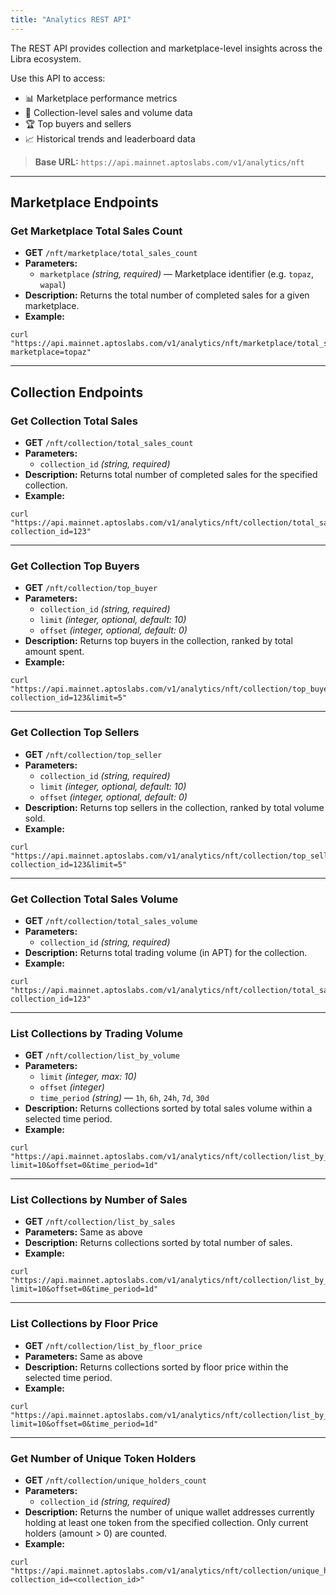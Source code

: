 ```yaml
---
title: "Analytics REST API"
---
```



<Aside type="note">
  The REST API provides collection and marketplace-level insights across the Libra ecosystem.
</Aside>

Use this API to access:

- 📊 Marketplace performance metrics
- 🥉 Collection-level sales and volume data
- 🏆 Top buyers and sellers
- 📈 Historical trends and leaderboard data

> **Base URL:** `https://api.mainnet.aptoslabs.com/v1/analytics/nft`

***

## Marketplace Endpoints

### **Get Marketplace Total Sales Count**

- **GET** `/nft/marketplace/total_sales_count`
- **Parameters:**
  - `marketplace` _(string, required)_ — Marketplace identifier (e.g. `topaz`, `wapal`)
- **Description:** Returns the total number of completed sales for a given marketplace.
- **Example:**

```shellscript
curl "https://api.mainnet.aptoslabs.com/v1/analytics/nft/marketplace/total_sales_count?marketplace=topaz"
```

***

## Collection Endpoints

### **Get Collection Total Sales**

- **GET** `/nft/collection/total_sales_count`
- **Parameters:**
  - `collection_id` _(string, required)_
- **Description:** Returns total number of completed sales for the specified collection.
- **Example:**

```shellscript
curl "https://api.mainnet.aptoslabs.com/v1/analytics/nft/collection/total_sales_count?collection_id=123"
```

***

### **Get Collection Top Buyers**

- **GET** `/nft/collection/top_buyer`
- **Parameters:**
  - `collection_id` _(string, required)_
  - `limit` _(integer, optional, default: 10)_
  - `offset` _(integer, optional, default: 0)_
- **Description:** Returns top buyers in the collection, ranked by total amount spent.
- **Example:**

```shellscript
curl "https://api.mainnet.aptoslabs.com/v1/analytics/nft/collection/top_buyer?collection_id=123&limit=5"
```

***

### **Get Collection Top Sellers**

- **GET** `/nft/collection/top_seller`
- **Parameters:**
  - `collection_id` _(string, required)_
  - `limit` _(integer, optional, default: 10)_
  - `offset` _(integer, optional, default: 0)_
- **Description:** Returns top sellers in the collection, ranked by total volume sold.
- **Example:**

```shellscript
curl "https://api.mainnet.aptoslabs.com/v1/analytics/nft/collection/top_seller?collection_id=123&limit=5"
```

***

### **Get Collection Total Sales Volume**

- **GET** `/nft/collection/total_sales_volume`
- **Parameters:**
  - `collection_id` _(string, required)_
- **Description:** Returns total trading volume (in APT) for the collection.
- **Example:**

```shellscript
curl "https://api.mainnet.aptoslabs.com/v1/analytics/nft/collection/total_sales_volume?collection_id=123"
```

***

### **List Collections by Trading Volume**

- **GET** `/nft/collection/list_by_volume`
- **Parameters:**
  - `limit` _(integer, max: 10)_
  - `offset` _(integer)_
  - `time_period` _(string)_ — `1h`, `6h`, `24h`, `7d`, `30d`
- **Description:** Returns collections sorted by total sales volume within a selected time period.
- **Example:**

```shellscript
curl "https://api.mainnet.aptoslabs.com/v1/analytics/nft/collection/list_by_volume?limit=10&offset=0&time_period=1d"
```

***

### **List Collections by Number of Sales**

- **GET** `/nft/collection/list_by_sales`
- **Parameters:** Same as above
- **Description:** Returns collections sorted by total number of sales.
- **Example:**

```shellscript
curl "https://api.mainnet.aptoslabs.com/v1/analytics/nft/collection/list_by_sales?limit=10&offset=0&time_period=1d"
```

***

### **List Collections by Floor Price**

- **GET** `/nft/collection/list_by_floor_price`
- **Parameters:** Same as above
- **Description:** Returns collections sorted by floor price within the selected time period.
- **Example:**

```shellscript
curl "https://api.mainnet.aptoslabs.com/v1/analytics/nft/collection/list_by_floor_price?limit=10&offset=0&time_period=1d"
```

***

### **Get Number of Unique Token Holders**

- **GET** `/nft/collection/unique_holders_count`
- **Parameters:**
  - `collection_id` _(string, required)_
- **Description:** Returns the number of unique wallet addresses currently holding at least one token from the specified collection. Only current holders (amount > 0) are counted.
- **Example:**

```shellscript
curl "https://api.mainnet.aptoslabs.com/v1/analytics/nft/collection/unique_holders_count?collection_id=<collection_id>"
```
